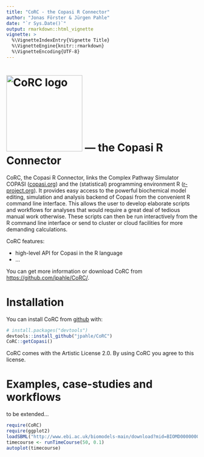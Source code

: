 ```yaml
---
title: "CoRC - the Copasi R Connector"
author: "Jonas Förster & Jürgen Pahle"
date: "`r Sys.Date()`"
output: rmarkdown::html_vignette
vignette: >
  %\VignetteIndexEntry{Vignette Title}
  %\VignetteEngine{knitr::rmarkdown}
  %\VignetteEncoding{UTF-8}
---
```



# <img src="logo/CoRC.svg" alt="CoRC logo" width="200"> --- the <b>Co</b>pasi <b>R</b> <b>C</b>onnector

CoRC, the Copasi R Connector, links the Complex Pathway Simulator COPASI ([copasi.org](http://copasi.org)) and the (statistical) programming environment R ([r-project.org](http://r-project.org)). It provides easy access to the powerful biochemical model editing, simulation and analysis backend of Copasi from the convenient R command line interface. This allows the user to develop elaborate scripts and workflows for analyses that would require a great deal of tedious manual work otherwise. These scripts can then be run interactively from the R command line interface or send to cluster or cloud facilities for more demanding calculations.

CoRC features:

* high-level API for Copasi in the R language
* ...

You can get more information or download CoRC from <https://github.com/jpahle/CoRC/>.


# Installation

You can install CoRC from [github](http://github.com) with:

```r
# install.packages("devtools")
devtools::install_github("jpahle/CoRC")
CoRC::getCopasi()
```

CoRC comes with the Artistic License 2.0. By using CoRC you agree to this license.


# Examples, case-studies and workflows

to be extended...

```r
require(CoRC)
require(ggplot2)
loadSBML("http://www.ebi.ac.uk/biomodels-main/download?mid=BIOMD0000000329")
timecourse <- runTimeCourse(50, 0.1)
autoplot(timecourse)
```
